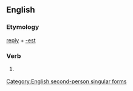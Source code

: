 ==English==

===Etymology===
[[reply]] + [[-est]]

===Verb===
{{infl|en|verb form}}

# {{archaic}} {{form of|Second-person singular simple present form of|reply}}

[[Category:English second-person singular forms]]